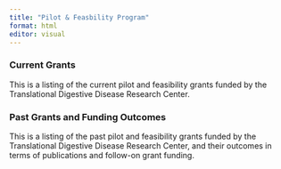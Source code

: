 ```yaml
---
title: "Pilot & Feasbility Program"
format: html
editor: visual
---
```


### Current Grants

This is a listing of the current pilot and feasibility grants funded by the Translational Digestive Disease Research Center.

### Past Grants and Funding Outcomes

This is a listing of the past pilot and feasibility grants funded by the Translational Digestive Disease Research Center, and their outcomes in terms of publications and follow-on grant funding.
